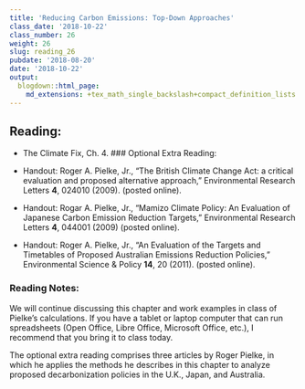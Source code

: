 ```yaml
---
title: 'Reducing Carbon Emissions: Top-Down Approaches'
class_date: '2018-10-22'
class_number: 26
weight: 26
slug: reading_26
pubdate: '2018-08-20'
date: '2018-10-22'
output:
  blogdown::html_page:
    md_extensions: +tex_math_single_backslash+compact_definition_lists
---
```

## Reading:

* The Climate Fix, Ch. 4.
### Optional Extra Reading:

* Handout: Roger A. Pielke, Jr., "The British Climate Change Act: a critical evaluation and proposed alternative approach," Environmental Research Letters **4**, 024010 (2009). (posted online).
* Handout: Rogar A. Pielke, Jr., "Mamizo Climate Policy: An Evaluation of Japanese Carbon Emission Reduction Targets," Environmental Research Letters **4**, 044001 (2009) (posted online).
* Handout: Roger A. Pielke, Jr., "An Evaluation of the Targets and Timetables of Proposed Australian Emissions Reduction Policies," Environmental Science & Policy **14**, 20 (2011). (posted online).

### Reading Notes:

We will continue discussing this chapter and work examples in class of Pielke's calculations. If you have a tablet or laptop computer that can run spreadsheets (Open Office, Libre Office, Microsoft Office, etc.), I recommend that you bring it to class today.

The optional extra reading comprises three articles by Roger Pielke, in which he applies the methods he describes in this chapter to analyze proposed decarbonization policies in the U.K., Japan, and Australia.

